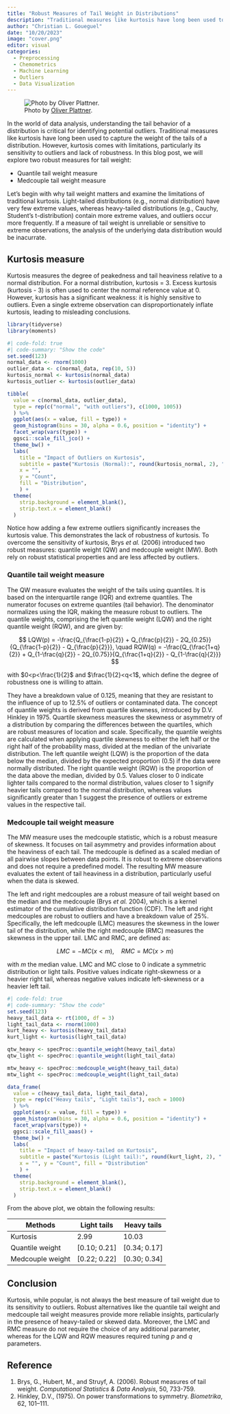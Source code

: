 ```yaml
---
title: "Robust Measures of Tail Weight in Distributions"
description: "Traditional measures like kurtosis have long been used to capture the weight of the tails of a distribution. However, kurtosis comes with limitations, particularly its sensitivity to outliers and lack of robustness. In this blog post, we will explore two robust measures for tail weight."
author: "Christian L. Goueguel"
date: "10/20/2023"
image: "cover.png"
editor: visual
categories:
  - Preprocessing
  - Chemometrics
  - Machine Learning
  - Outliers
  - Data Visualization
---
```


::: justified
![Photo by [Oliver Plattner](https://unsplash.com/photos/photography-of-bridge-WY302kitn7U?utm_content=creditShareLink&utm_medium=referral&utm_source=unsplash).](cover.png){fig-align="center"}

In the world of data analysis, understanding the tail behavior of a distribution is critical for identifying potential outliers. Traditional measures like kurtosis have long been used to capture the weight of the tails of a distribution. However, kurtosis comes with limitations, particularly its sensitivity to outliers and lack of robustness. In this blog post, we will explore two robust measures for tail weight:

-   Quantile tail weight measure
-   Medcouple tail weight measure

Let's begin with why tail weight matters and examine the limitations of traditional kurtosis. Light-tailed distributions (e.g., normal distribution) have very few extreme values, whereas heavy-tailed distributions (e.g., Cauchy, Student's t-distribution) contain more extreme values, and outliers occur more frequently. If a measure of tail weight is unreliable or sensitive to extreme observations, the analysis of the underlying data distribution would be inacurrate.

## **Kurtosis measure**

Kurtosis measures the degree of peakedness and tail heaviness relative to a normal distribution. For a normal distribution, kurtosis = 3. Excess kurtosis (kurtosis - 3) is often used to center the normal reference value at 0. However, kurtosis has a significant weakness: it is highly sensitive to outliers. Even a single extreme observation can disproportionately inflate kurtosis, leading to misleading conclusions.

```r
library(tidyverse)
library(moments)
```

```r
#| code-fold: true
#| code-summary: "Show the code"
set.seed(123)
normal_data <- rnorm(1000)
outlier_data <- c(normal_data, rep(10, 5))
kurtosis_normal <- kurtosis(normal_data)
kurtosis_outlier <- kurtosis(outlier_data)

tibble(
  value = c(normal_data, outlier_data),
  type = rep(c("normal", "with outliers"), c(1000, 1005))
  ) %>%
  ggplot(aes(x = value, fill = type)) +
  geom_histogram(bins = 30, alpha = 0.6, position = "identity") +
  facet_wrap(vars(type)) +
  ggsci::scale_fill_jco() +
  theme_bw() +
  labs(
    title = "Impact of Outliers on Kurtosis",
    subtitle = paste("Kurtosis (Normal):", round(kurtosis_normal, 2), "| Kurtosis (Outliers):", round(kurtosis_outlier, 2)), 
    x = "", 
    y = "Count",
    fill = "Distribution",
    ) +
  theme(
    strip.background = element_blank(),
    strip.text.x = element_blank()
  )
```

Notice how adding a few extreme outliers significantly increases the kurtosis value. This demonstrates the lack of robustness of kurtosis. To overcome the sensitivity of kurtosis, Brys *et al.* (2006) introduced two robust measures: quantile weight (QW) and medcouple weight (MW). Both rely on robust statistical properties and are less affected by outliers.

### **Quantile tail weight measure**

The QW measure evaluates the weight of the tails using quantiles. It is based on the interquartile range (IQR) and extreme quantiles. The numerator focuses on extreme quantiles (tail behavior). The denominator normalizes using the IQR, making the measure robust to outliers. The quantile weights, comprising the left quantile weight (LQW) and the right quantile weight (RQW), and are given by:

$$
LQW(p) = -\frac{Q_{\frac{1-p}{2}} + Q_{\frac{p}{2}} - 2Q_{0.25}}{Q_{\frac{1-p}{2}} - Q_{\frac{p}{2}}}, \quad 
RQW(q) = -\frac{Q_{\frac{1+q}{2}} + Q_{1-\frac{q}{2}} - 2Q_{0.75}}{Q_{\frac{1+q}{2}} - Q_{1-\frac{q}{2}}} 
$$

with $0<p<\frac{1}{2}$ and $\frac{1}{2}<q<1$, which define the degree of robustness one is willing to attain.

They have a breakdown value of 0.125, meaning that they are resistant to the influence of up to 12.5% of outliers or contaminated data. The concept of quantile weights is derived from quartile skewness, introduced by D.V. Hinkley in 1975. Quartile skewness measures the skewness or asymmetry of a distribution by comparing the differences between the quartiles, which are robust measures of location and scale. Specifically, the quantile weights are calculated when applying quartile skewness to either the left half or the right half of the probability mass, divided at the median of the univariate distribution. The left quantile weight (LQW) is the proportion of the data below the median, divided by the expected proportion (0.5) if the data were normally distributed. The right quantile weight (RQW) is the proportion of the data above the median, divided by 0.5. Values closer to 0 indicate lighter tails compared to the normal distribution, values closer to 1 signify heavier tails compared to the normal distribution, whereas values significantly greater than 1 suggest the presence of outliers or extreme values in the respective tail.

### **Medcouple tail weight measure**

The MW measure uses the medcouple statistic, which is a robust measure of skewness. It focuses on tail asymmetry and provides information about the heaviness of each tail. The medcouple is defined as a scaled median of all pairwise slopes between data points. It is robust to extreme observations and does not require a predefined model. The resulting MW measure evaluates the extent of tail heaviness in a distribution, particularly useful when the data is skewed.

The left and right medcouples are a robust measure of tail weight based on the median and the medcouple (Brys *et al.* 2004), which is a kernel estimator of the cumulative distribution function (CDF). The left and right medcouples are robust to outliers and have a breakdown value of 25%. Specifically, the left medcouple (LMC) measures the skewness in the lower tail of the distribution, while the right medcouple (RMC) measures the skewness in the upper tail. LMC and RMC, are defined as:

$$
LMC = -MC(x < m), \quad RMC = MC(x > m)
$$

with $m$ the median value. LMC and MC close to 0 indicate a symmetric distribution or light tails. Positive values indicate right-skewness or a heavier right tail, whereas negative values indicate left-skewness or a heavier left tail.

```r
#| code-fold: true
#| code-summary: "Show the code"
set.seed(123)
heavy_tail_data <- rt(1000, df = 3) 
light_tail_data <- rnorm(1000)       
kurt_heavy <- kurtosis(heavy_tail_data)
kurt_light <- kurtosis(light_tail_data)

qtw_heavy <- specProc::quantile_weight(heavy_tail_data)
qtw_light <- specProc::quantile_weight(light_tail_data)

mtw_heavy <- specProc::medcouple_weight(heavy_tail_data)
mtw_light <- specProc::medcouple_weight(light_tail_data)

data_frame(
  value = c(heavy_tail_data, light_tail_data),
  type = rep(c("Heavy tails", "Light tails"), each = 1000)
  ) %>%
  ggplot(aes(x = value, fill = type)) +
  geom_histogram(bins = 30, alpha = 0.6, position = "identity") +
  facet_wrap(vars(type)) +
  ggsci::scale_fill_aaas() +
  theme_bw() +
  labs(
    title = "Impact of heavy-tailed on Kurtosis",
    subtitle = paste("Kurtosis (Light tail):", round(kurt_light, 2), "| Kurtosis (Heavy tail):", round(kurt_heavy, 2)),
    x = "", y = "Count", fill = "Distribution"
    ) +
  theme(
    strip.background = element_blank(),
    strip.text.x = element_blank()
  )
```

From the above plot, we obtain the following results:

| Methods          | Light tails    | Heavy tails    |
|------------------|----------------|----------------|
| Kurtosis         | 2.99           | 10.03          |
| Quantile weight  | \[0.10; 0.21\] | \[0.34; 0.17\] |
| Medcouple weight | \[0.22; 0.22\] | \[0.30; 0.34\] |

## **Conclusion**

Kurtosis, while popular, is not always the best measure of tail weight due to its sensitivity to outliers. Robust alternatives like the quantile tail weight and medcouple tail weight measures provide more reliable insights, particularly in the presence of heavy-tailed or skewed data. Moreover, the LMC and RMC measure do not require the choice of any additional parameter, whereas for the LQW and RQW measures required tuning $p$ and $q$ parameters.

## Reference

1.  Brys, G., Hubert, M., and Struyf, A. (2006). Robust measures of tail weight. *Computational Statistics & Data Analysis*, 50, 733-759.
2.  Hinkley, D.V., (1975). On power transformations to symmetry. *Biometrika*, 62, 101–111.
:::
